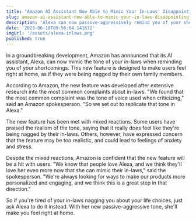 ```yaml
---
title: "Amazon AI Assistant Now Able to Mimic Your In-Laws' Disappointing Tone"
slug: amazon-ai-assistant-now-able-to-mimic-your-in-laws-disappointing-tone
description: 'Alexa can now passive-aggressively remind you of your shortcomings with the same level of disappointment as your in-laws.'
date: '2023-06-18T09:56:04.141672'
imgUrl: '/assets/alexa-inlaws.png'
published: true
---
```


In a groundbreaking development, Amazon has announced that its AI assistant, Alexa, can now mimic the tone of your in-laws when reminding you of your shortcomings. This new feature is designed to make users feel right at home, as if they were being nagged by their own family members.

According to Amazon, the new feature was developed after extensive research into the most common complaints about in-laws. "We found that the most common complaint was the tone of voice used when criticizing," said an Amazon spokesperson. "So we set out to replicate that tone in Alexa."

The new feature has been met with mixed reactions. Some users have praised the realism of the tone, saying that it really does feel like they're being nagged by their in-laws. Others, however, have expressed concern that the feature may be too realistic, and could lead to feelings of anxiety and stress.

Despite the mixed reactions, Amazon is confident that the new feature will be a hit with users. "We know that people love Alexa, and we think they'll love her even more now that she can mimic their in-laws," said the spokesperson. "We're always looking for ways to make our products more personalized and engaging, and we think this is a great step in that direction."

So if you're tired of your in-laws nagging you about your life choices, just ask Alexa to do it instead. With her new passive-aggressive tone, she'll make you feel right at home.